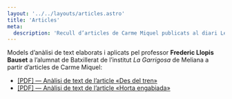 ```yaml
---
layout: '../../layouts/articles.astro'
title: 'Articles'
meta:
  description: 'Recull d’articles de Carme Miquel publicats al diari Levante-EMV, on va tindre una columna d’opinió setmanal.'
---
```



Models d’anàlisi de text elaborats i aplicats pel professor **Frederic Llopis Bauset** a l’alumnat de Batxillerat de l’institut _La Garrigosa_ de Meliana a partir d’articles de Carme Miquel:

- [[PDF] — Anàlisi de text de l’article «Des del tren»](/descarregues/analisi-de-text-des-del-tren-ies-la-garrigosa.pdf)
- [[PDF] — Anàlisi de text de l’article «Horta engabiada»](/descarregues/analisi-de-text-horta-engabiada-ies-la-garrigosa.pdf)
